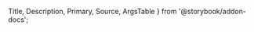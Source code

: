   Title,
  Description,
  Primary,
  Source,
  ArgsTable
} from '@storybook/addon-docs';

<Vimeo vimeoId="281513522" />

<br />

<Title />

<Description />

```
import { Grid } from 'wuki';
```

## Component

The ```Text``` component makes it easy to apply a default set of font weights and sizes in your application.

## Component API (props)

<ArgsTable />